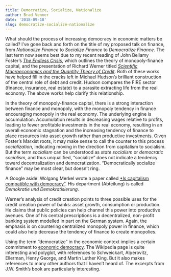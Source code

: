 ```yaml
---
title: Democratize, Socialize, Nationalize
author: Brad Venner
date: '2018-09-18'
slug: democratize-socialize-nationalize
---
```


What should the process of increasing democracy in economic matters be called?  I've gone back and forth on the title of my proposed talk on finance, from *Nationalize Finance* to *Socialize Finance* to *Democratize Finance*.  The last term now seems best due to my recent reading of John Bellamy Foster's [*The Endless Crisis*](@foster:2012:endless), which outlines the theory of monopoly-finance capital, and the presentation of Richard Werner titled [*Scientific Macroeconomics and the Quantity Theory of Credit*](@werner:2018:scientific).  Both of these works have helped fill in the cracks left in Michael Hudson's brilliant construction of the central role of debt and credit.  Hudson compares the FIRE sector (finance, insurance, real estate) to a parasite extracting life from the real economy.  The above works help clarify this relationship.

In the theory of monopoly-finance capital, there is a strong interaction between finance and monopoly, with the monopoly tendency in finance encouraging monopoly in the real economy.  The underlying engine is accumulation.  Accumulation results in decreasing wages relative to profits, leading to fewer profitable investments in the real economy, resulting in an overall economic stagnation and the increasing tendency of finance to place resources into asset growth rather than productive investments.  Given Foster's Marxist roots, it may make sense to call the counter to this process *socialization*, indicating moving in the direction from capitalism to socialism.  But the term *socialism* can be understood as *state socialism* or *democratic socialism*, and thus unqualified, "socialize" does not indicate a tendency toward decentralization and democratization.  "Democratically socialize finance" may be most clear, but doesn't ring.

A Google aside:  Wolgang Merkel wrote a paper called [*Is capitalism compatible with democracy"](@merkel:2014:capitalism).  His department (Abteilung) is called *Demokratie und Demokratisierung*.

Werner's analysis of credit creation points to three possible uses for the credit creation power of banks:  asset growth, consumption or production.  He claims that public policies can help channel this power into productive avenues.  One of his central prescriptions is a decentralized, non-profit banking system modelled in part on the German system.  Again, the emphasis is on countering centralized monopoly power in finance, which could also help decrease the tendency of finance to create monopolies.

Using the term "democratize" in the economic context implies a certain commitment to [economic democracy](https://en.wikipedia.org/wiki/Economic_democracy).  The Wikipedia page is quite interesting and polyglot, with references to Schweickart, Alperovitz, Ellerman, Henry George, and Martin Luther King.  But it also makes references to many other authors that I haven't heard of.  The excerpts from J.W. Smith's book are particularly interesting.  
